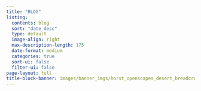 ```yaml
---
title: "BLOG"
listing:
  contents: blog
  sort: "date desc"
  type: default
  image-align: right
  max-description-length: 175
  date-format: medium
  categories: true
  sort-ui: false
  filter-ui: false
page-layout: full
title-block-banner: images/banner_imgs/horst_openscapes_desert_breadcrumbs.png 
---
```


<!-- SC NOTE: adding banner image below hides categories, but also renders banner full-size (unlike than `title-block-banner) -->
<!-- ::: column-screen -->
<!-- ![](images/banner_imgs/horst_openscapes_desert_1500px.png) -->
<!-- ::: -->

